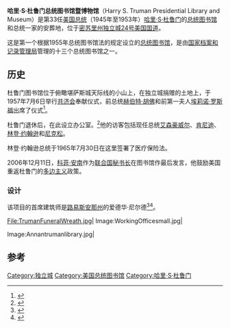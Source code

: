 {{Infobox presidential library
| name = 哈里·S·杜鲁门总统图书馆暨博物馆
| logo = Official logo of the Harry S. Truman Presidential Library.svg
| image = Harry S. Truman Presidential Library and Museum.jpg	
| imagesize=260px
| map_type=USA Missouri
| map_caption = 在密苏里州的位置
| latitude=39.10333
| longitude=-94.42083
| location={{Coord|39|06|12|N|94|25|15|W|region:US-MO_type:landmark|display=inline,title|format=dms|name= Harry S. Truman Library and Museum (Jackson County, Missouri)}}<br>[[24号美国国道|24号美国国道]]西500号<br/>美国[[密苏里州|密苏里州]][[独立城_(密苏里州)|独立城]]
| map_size=260
| dedication_date = {{start date and age|1957|7|6}}
| named_for =[[哈里·S·杜鲁门|哈里·S·杜鲁门]]
| architect=爱德华·尼尔德<br/>Gentry and Voskamp
| cost_amount=1,700,000美元
| manager =[[国家档案和记录管理局|国家档案和记录管理局]]
| website =[http://www.trumanlibrary.org/ Truman Library]
}} 
'''哈里·S·杜鲁门总统图书馆暨博物馆'''（Harry S. Truman Presidential Library and Museum）是第33任[[美国总统|美国总统]]（1945年至1953年）[[哈里·S·杜鲁门|哈里·S·杜鲁门]]的[[总统图书馆|总统图书馆]]和总统一家的安葬地，位于[[密苏里州|密苏里州]][[独立城_(密苏里州)|独立城]][[24号美国国道|24号美国国道]]。

这是第一个根据1955年总统图书馆法的规定设立的[[总统图书馆|总统图书馆]]，是由[[国家档案和记录管理局|国家档案和记录管理局]]管理的十三个总统图书馆之一。

==历史==
杜鲁门图书馆位于俯瞰堪萨斯城天际线的小山上，在独立城捐赠的土地上，于1957年7月6日举行[[共济会|共济会]]奉献仪式，前总统[[赫伯特·胡佛|赫伯特·胡佛]]和前第一夫人[[埃莉诺·罗斯福|埃莉诺·罗斯福]]出席了仪式<ref>{{cite video| year=1957| title=Dedication. Warren, Hoover, Hail New Truman Library, 1957/07/08 (1957)| url=https://archive.org/details/1957-07-08_Dedication| publisher=[[Universal_Newsreel|Universal Newsreel]]| accessdate=2012-02-22}}</ref>。

杜鲁门退休后，在此设立办公室。<ref name="Fed">{{cite web| title=Truman Places: Federal Reserve Building| url=http://www.trumanlibrary.org/places/kc10a.htm| date=| publisher=Trumanlibrary.org| accessdate=2008-01-05| archive-date=2008-09-06| archive-url=https://web.archive.org/web/20080906144700/http://www.trumanlibrary.org/places/kc10a.htm| dead-url=no}}</ref>他的访客包括现任总统[[艾森豪威尔|艾森豪威尔]]、[[约翰·肯尼迪|肯尼迪]]、[[林登·约翰逊|林登·约翰逊]]和[[尼克松|尼克松]]。

林登·约翰逊总统于1965年7月30日在这里签署了医疗保险法。

2006年12月11日，[[科菲·安南|科菲·安南]]作为[[联合国|联合国]][[联合国秘书长|秘书长]]在图书馆作最后发言，他鼓励美国重返杜鲁门的[[多边主义|多边主义]]政策。

===设计===
该项目的首席建筑师是[[路易斯安那州|路易斯安那州]]的爱德华·尼尔德<ref name="Jackson">{{cite web| title=Jackson County Courthouse| url=http://extension.missouri.edu/publications/DisplayPrinterFriendlyPub.aspx?P=UED6047| date=May 1981| publisher=University of Missouri Extension| accessdate=2011-06-14| archive-date=2011-07-27| archive-url=https://web.archive.org/web/20110727035701/http://extension.missouri.edu/publications/DisplayPrinterFriendlyPub.aspx?P=UED6047| dead-url=yes}}</ref><ref name="Caddo">{{cite web| title=Historic Courthouse| url=http://www.caddo.org/index.aspx?nid=209| publisher=Parish of Caddo| accessdate=2016-02-02| archive-date=2015-09-23| archive-url=https://web.archive.org/web/20150923030633/http://www.caddo.org/index.aspx?NID=209| dead-url=no}}</ref>。

<gallery>
File:TrumanFuneralWreath.jpg|
Image:WorkingOfficesmall.jpg| 

Image:Annantrumanlibrary.jpg|
</gallery>

==参考==
{{Reflist}}
[[Category:独立城|Category:独立城]]
[[Category:美国总统图书馆|Category:美国总统图书馆]]
[[Category:哈里·S·杜鲁门|Category:哈里·S·杜鲁门]]